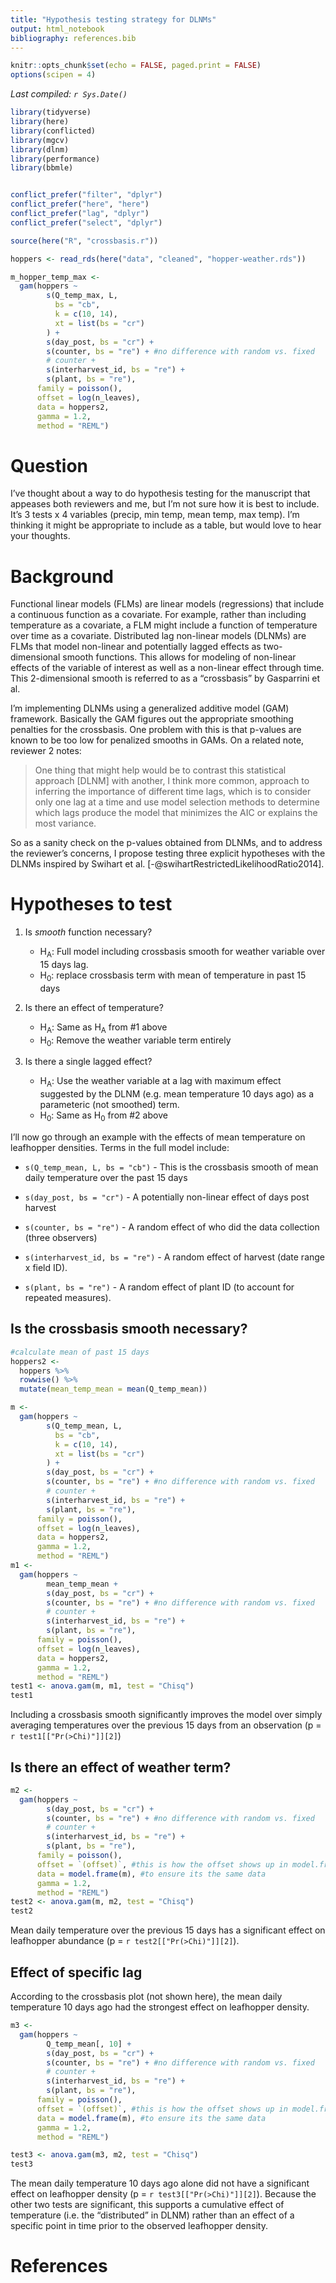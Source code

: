 ```yaml
---
title: "Hypothesis testing strategy for DLNMs"
output: html_notebook
bibliography: references.bib
---
```


```r
knitr::opts_chunk$set(echo = FALSE, paged.print = FALSE)
options(scipen = 4)
```

*Last compiled: `r Sys.Date()`*

```r
library(tidyverse)
library(here)
library(conflicted)
library(mgcv)
library(dlnm)
library(performance)
library(bbmle)


conflict_prefer("filter", "dplyr")
conflict_prefer("here", "here")
conflict_prefer("lag", "dplyr")
conflict_prefer("select", "dplyr")

source(here("R", "crossbasis.r"))
```

```r
hoppers <- read_rds(here("data", "cleaned", "hopper-weather.rds"))
```

```r
m_hopper_temp_max <- 
  gam(hoppers ~
        s(Q_temp_max, L,
          bs = "cb",
          k = c(10, 14),
          xt = list(bs = "cr")
        ) +
        s(day_post, bs = "cr") +
        s(counter, bs = "re") + #no difference with random vs. fixed
        # counter +
        s(interharvest_id, bs = "re") +
        s(plant, bs = "re"),
      family = poisson(),
      offset = log(n_leaves),
      data = hoppers2,
      gamma = 1.2,
      method = "REML")
```

# Question

I've thought about a way to do hypothesis testing for the manuscript that appeases both reviewers and me, but I'm not sure how it is best to include. It's 3 tests x 4 variables (precip, min temp, mean temp, max temp). I'm thinking it might be appropriate to include as a table, but would love to hear your thoughts.

# Background

Functional linear models (FLMs) are linear models (regressions) that include a continuous function as a covariate. For example, rather than including temperature as a covariate, a FLM might include a function of temperature over time as a covariate. Distributed lag non-linear models (DLNMs) are FLMs that model non-linear and potentially lagged effects as two-dimensional smooth functions. This allows for modeling of non-linear effects of the variable of interest as well as a non-linear effect through time. This 2-dimensional smooth is referred to as a "crossbasis" by Gasparrini et al.

I'm implementing DLNMs using a generalized additive model (GAM) framework. Basically the GAM figures out the appropriate smoothing penalties for the crossbasis. One problem with this is that p-values are known to be too low for penalized smooths in GAMs. On a related note, reviewer 2 notes:

> One thing that might help would be to contrast this statistical approach [DLNM] with another, I think more common, approach to inferring the importance of different time lags, which is to consider only one lag at a time and use model selection methods to determine which lags produce the model that minimizes the AIC or explains the most variance.

So as a sanity check on the p-values obtained from DLNMs, and to address the reviewer's concerns, I propose testing three explicit hypotheses with the DLNMs inspired by Swihart et al. [-@swihartRestrictedLikelihoodRatio2014].

# Hypotheses to test

1.  Is *smooth* function necessary?

    -   H~A~: Full model including crossbasis smooth for weather variable over 15 days lag.
    -   H~0~: replace crossbasis term with mean of temperature in past 15 days

2.  Is there an effect of temperature?

    -   H~A~: Same as H~A~ from \#1 above
    -   H~0~: Remove the weather variable term entirely

3.  Is there a single lagged effect?

    -   H~A~: Use the weather variable at a lag with maximum effect suggested by the DLNM (e.g. mean temperature 10 days ago) as a parameteric (not smoothed) term.
    -   H~0~: Same as H~0~ from \#2 above

I'll now go through an example with the effects of mean temperature on leafhopper densities. Terms in the full model include:

-   `s(Q_temp_mean, L, bs = "cb")` - This is the crossbasis smooth of mean daily temperature over the past 15 days

-   `s(day_post, bs = "cr")` - A potentially non-linear effect of days post harvest

-   `s(counter, bs = "re")`  - A random effect of who did the data collection (three observers)

-   `s(interharvest_id, bs = "re")` - A random effect of harvest (date range x field ID).

-   `s(plant, bs = "re")` - A random effect of plant ID (to account for repeated measures).

## Is the crossbasis smooth necessary?

```r
#calculate mean of past 15 days
hoppers2 <-
  hoppers %>%
  rowwise() %>% 
  mutate(mean_temp_mean = mean(Q_temp_mean))

m <- 
  gam(hoppers ~
        s(Q_temp_mean, L,
          bs = "cb",
          k = c(10, 14),
          xt = list(bs = "cr")
        ) +
        s(day_post, bs = "cr") +
        s(counter, bs = "re") + #no difference with random vs. fixed
        # counter +
        s(interharvest_id, bs = "re") +
        s(plant, bs = "re"),
      family = poisson(),
      offset = log(n_leaves),
      data = hoppers2,
      gamma = 1.2,
      method = "REML")
m1 <- 
  gam(hoppers ~
        mean_temp_mean +
        s(day_post, bs = "cr") +
        s(counter, bs = "re") + #no difference with random vs. fixed
        # counter +
        s(interharvest_id, bs = "re") +
        s(plant, bs = "re"),
      family = poisson(),
      offset = log(n_leaves),
      data = hoppers2,
      gamma = 1.2,
      method = "REML")
test1 <- anova.gam(m, m1, test = "Chisq")
test1
```

Including a crossbasis smooth significantly improves the model over simply averaging temperatures over the previous 15 days from an observation (p = `r test1[["Pr(>Chi)"]][2]`)

## Is there an effect of weather term?

```r
m2 <- 
  gam(hoppers ~
        s(day_post, bs = "cr") +
        s(counter, bs = "re") + #no difference with random vs. fixed
        # counter +
        s(interharvest_id, bs = "re") +
        s(plant, bs = "re"),
      family = poisson(),
      offset = `(offset)`, #this is how the offset shows up in model.frame(m)
      data = model.frame(m), #to ensure its the same data
      gamma = 1.2,
      method = "REML")
test2 <- anova.gam(m, m2, test = "Chisq") 
test2
```

Mean daily temperature over the previous 15 days has a significant effect on leafhopper abundance (p = `r test2[["Pr(>Chi)"]][2]`).

## Effect of specific lag

According to the crossbasis plot (not shown here), the mean daily temperature 10 days ago had the strongest effect on leafhopper density.

```r
m3 <- 
  gam(hoppers ~
        Q_temp_mean[, 10] +
        s(day_post, bs = "cr") +
        s(counter, bs = "re") + #no difference with random vs. fixed
        # counter +
        s(interharvest_id, bs = "re") +
        s(plant, bs = "re"),
      family = poisson(),
      offset = `(offset)`, #this is how the offset shows up in model.frame(m)
      data = model.frame(m), #to ensure its the same data
      gamma = 1.2,
      method = "REML")

test3 <- anova.gam(m3, m2, test = "Chisq")
test3
```

The mean daily temperature 10 days ago alone did not have a significant effect on leafhopper density (p = `r test3[["Pr(>Chi)"]][2]`). Because the other two tests are significant, this supports a cumulative effect of temperature (i.e. the "distributed" in DLNM) rather than an effect of a specific point in time prior to the observed leafhopper density.

# References
